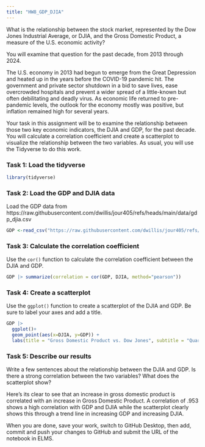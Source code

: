 ```yaml
---
title: "HW8_GDP_DJIA"
---
```


What is the relationship between the stock market, represented by the Dow Jones Industrial Average, or DJIA, and the Gross Domestic Product, a measure of the U.S. economic activity?

You will examine that question for the past decade, from 2013 through 2024.

The U.S. economy in 2013 had begun to emerge from the Great Depression and heated up in the years before the COVID-19 pandemic hit. The government and private sector shutdown in a bid to save lives, ease overcrowded hospitals and prevent a wider spread of a little-known but often debilitating and deadly virus. As economic life returned to pre-pandemic levels, the outlook for the economy mostly was positive, but inflation remained high for several years.

Your task in this assignment will be to examine the relationship between those two key economic indicators, the DJIA and GDP, for the past decade. You will calculate a correlation coefficient and create a scatterplot to visualize the relationship between the two variables. As usual, you will use the Tidyverse to do this work.

### Task 1: Load the tidyverse

```r
library(tidyverse)
```

### Task 2: Load the GDP and DJIA data

Load the GDP data from https://raw.githubusercontent.com/dwillis/jour405/refs/heads/main/data/gdp_djia.csv

```r
GDP <-read_csv("https://raw.githubusercontent.com/dwillis/jour405/refs/heads/main/data/gdp_djia.csv")
```

### Task 3: Calculate the correlation coefficient

Use the `cor()` function to calculate the correlation coefficient between the DJIA and GDP.

```r
GDP |> summarize(correlation = cor(GDP, DJIA, method="pearson"))
```

### Task 4: Create a scatterplot

Use the `ggplot()` function to create a scatterplot of the DJIA and GDP. Be sure to label your axes and add a title.

```r
GDP |> 
  ggplot()+
  geom_point(aes(x=DJIA, y=GDP)) +
  labs(title = "Gross Domestic Product vs. Dow Jones", subtitle = "Quarterly from Q1 2014 - Q3 2024")
```

### Task 5: Describe our results

Write a few sentences about the relationship between the DJIA and GDP. Is there a strong correlation between the two variables? What does the scatterplot show?

Here's its clear to see that an increase in gross domestic product is correlated with an increase in Gross Domestic Product. A correlation of .953 shows a high correlation with GDP and DJIA while the scatterplot clearly shows this through a trend line in increasing GDP and increasing DJIA.

When you are done, save your work, switch to GitHub Desktop, then add, commit and push your changes to GitHub and submit the URL of the notebook in ELMS.


